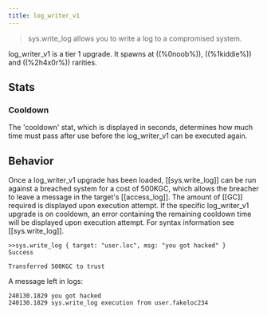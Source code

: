 ```yaml
---
title: log_writer_v1
---
```


> sys.write_log allows you to write a log to a compromised system.

log_writer_v1 is a tier 1 upgrade. It spawns at ((%0noob%)), ((%1kiddie%)) and ((%2h4x0r%)) rarities.

## Stats

### Cooldown

The 'cooldown' stat, which is displayed in seconds, determines how much time must pass after use before the log_writer_v1 can be executed again.

## Behavior

Once a log_writer_v1 upgrade has been loaded, [[sys.write_log]] can be run against a breached system for a cost of 500KGC, which allows the breacher to leave a message in the target's [[access_log]]. The amount of [[GC]] required is displayed upon execution attempt. If the specific log_writer_v1 upgrade is on cooldown, an error containing the remaining cooldown time will be displayed upon execution attempt. For syntax information see [[sys.write_log]].

```
>>sys.write_log { target: "user.loc", msg: "you got hacked" }
Success

Transferred 500KGC to trust
```

A message left in logs:

```
240130.1829 you got hacked
240130.1829 sys.write_log execution from user.fakeloc234
```
